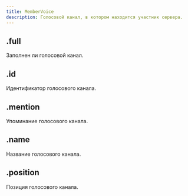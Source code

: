 ```yaml
---
title: MemberVoice
description: Голосовой канал, в котором находится участник сервера.
---
```


## .full

Заполнен ли голосовой канал.

<MdnRef dataType="Boolean" />

## .id

Идентификатор голосового канала.

<MdnRef dataType="String" />

## .mention

Упоминание голосового канала.

<MdnRef dataType="String" />

## .name

Название голосового канала.

<MdnRef dataType="String" />

## .position

Позиция голосового канала.

<MdnRef dataType="Number" />

